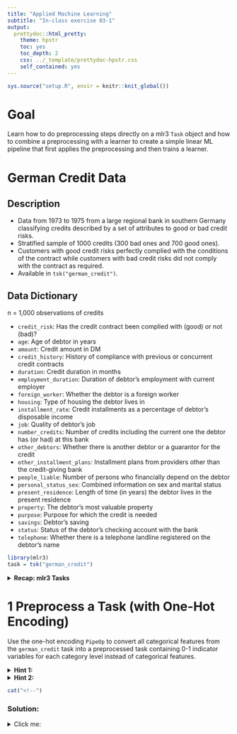 ```yaml
---
title: "Applied Machine Learning"
subtitle: "In-class exercise 03-1"
output:
  prettydoc::html_pretty:
    theme: hpstr
    toc: yes
    toc_depth: 2
    css: ../_template/prettydoc-hpstr.css
    self_contained: yes
---
```


```r
sys.source("setup.R", envir = knitr::knit_global())
```

# Goal

Learn how to do preprocessing steps directly on a mlr3 `Task` object and how to combine a preprocessing with a learner to create a simple linear ML pipeline that first applies the preprocessing and then trains a learner.

# German Credit Data

## Description

- Data from 1973 to 1975 from a large regional bank in southern Germany classifying credits described by a set of attributes to good or bad credit risks.
- Stratified sample of 1000 credits (300 bad ones and 700 good ones).
- Customers with good credit risks perfectly complied with the conditions of the contract while customers with bad credit risks did not comply with the contract as required.
- Available in `tsk("german_credit")`.

## Data Dictionary

n = 1,000 observations of credits

- `credit_risk`: Has the credit contract been complied with (good) or not (bad)?
- `age`: Age of debtor in years
- `amount`: Credit amount in DM
- `credit_history`: History of compliance with previous or concurrent credit contracts
- `duration`: Credit duration in months
- `employment_duration`: Duration of debtor's employment with current employer
- `foreign_worker`: Whether the debtor is a foreign worker
- `housing`: Type of housing the debtor lives in
- `installment_rate`: Credit installments as a percentage of debtor's disposable income
- `job`: Quality of debtor's job
- `number_credits`: Number of credits including the current one the debtor has (or had) at this bank
- `other_debtors`: Whether there is another debtor or a guarantor for the credit
- `other_installment_plans`: Installment plans from providers other than the credit-giving bank
- `people_liable`: Number of persons who financially depend on the debtor
- `personal_status_sex`: Combined information on sex and marital status
- `present_residence`: Length of time (in years) the debtor lives in the present residence
- `property`: The debtor's most valuable property
- `purpose`: Purpose for which the credit is needed
- `savings`: Debtor's saving
- `status`: Status of the debtor's checking account with the bank
- `telephone`: Whether there is a telephone landline registered on the debtor's name

```r
library(mlr3)
task = tsk("german_credit")
```

<details>
  <summary>**Recap: mlr3 Tasks**</summary> 

An `mlr3` `Task` encapsulates data with meta-information, such as the name of the target variable and the type of the learning problem (in our example this would be a **classification** task, where the target is a factor label with relatively few distinct values).

```r
task
```

We get a short summary of the task: It has 1000 observations and 21 columns of which 20 are features. 17 features are categorical (i.e., factors) and 3 features are integer.

By using the `$data()` method, we get access to the data (in the form of a `data.table`):

```r
str(task$data())
```

Note that a `mlr3` `Task` object comes with plenty of functionality in the form of fields, methods and active bindings, see `?Task`, e.g., to get a summary of all feature names, you can use:

```r
task$feature_names
```

To obtain information about the types of features of the task (similarly like in the data dictionary above), we can inspect the active binding fields of the task object (see, `?Task`):

```r
task$feature_types
```

</details>

# 1 Preprocess a Task (with One-Hot Encoding)

Use the one-hot encoding `PipeOp` to convert all categorical features from the `german_credit` task into a preprocessed task containing 0-1 indicator variables for each category level instead of categorical features.


<details>
  <summary>**Hint 1:**</summary>
  
  Load the `mlr3pipelines` package and get an overview of possible `PipeOp` that can be used for different preprocessing steps by printing `mlr_pipeops` or the first two columns of the corresponding table `as.data.table(mlr_pipeops)[,1:2]`. Look for a **factor encoding** and pass the corresponding `key` for factor encoding to the `po()` function (see also the help page `?PipeOpEncode`). Then, use the `$train()` method of the `PipeOp` object which expects a **list** containing the task to be converted as input and produces a **list** containing the converted task.

</details>

<details>
  <summary>**Hint 2:**</summary>
  
```r
library(mlr3pipelines)
# Create a PipeOp object that applies one-hot encoding
poe = po(...) 
# Apply a created PipeOp to e.g. preprocess an input
encoded_task = poe$train(input = ...)$output
str(...$data())
```

</details>

```r
cat("<!--")
```

### Solution:

<details>
<summary>Click me:</summary>

```r
library(mlr3pipelines)
poe = po("encode", method = "one-hot")
# Use the $help() method to open a help page of any PipeOp object
# poe$help()
encoded_task = poe$train(input = list(task))$output
str(encoded_task$data())
```

```r
cat("-->")
```


# 2 Create a Simple ML Pipeline (with One-Hot Encoding)

Some learners cannot handle categorical features such as the the `xgboost` learner (which gives an error message when applied to a task containing categorical features):

```r
library(mlr3verse)
lrnxg = lrn("classif.xgboost")
lrnxg$train(task)
lrnxg$predict(task)
```

Combine the `xgboost` learner with a preprocessing step that applies one-hot encoding to create a ML pipeline that first converts all categorical features to 0-1 indicator variables and then applies the `xgboost` learner.
Train the ML pipeline on the `german_credit` task and make predictions on the training data.

<details>
  <summary>**Hint 1:**</summary>
  You can create a `Graph` that combines a `PipeOp` object with a learner object (or further `PipeOp` objects) by concatenating them using the `%>>%` operator. The `Graph` contains all information of a sequential ML pipeline.
  Convert the `Graph` into a `GraphLearner` to be able to run the whole ML pipeline like a usual learner object with which we can train, predict, resample, and benchmark the `GraphLearner` as we have learned. See also the help page `?GraphLearner`.

</details>

<details>
  <summary>**Hint 2:**</summary>
  
```r
library(mlr3verse)
lrnxg = lrn("classif.xgboost")
poe = po(...)
graph = ...

glrn = as_learner(...) 
...$train(...)
...$predict(...)
```

</details>

```r
cat("<!--")
```

### Solution:

<details>
<summary>Click me:</summary>

```r
library(mlr3verse)
lrnxg = lrn("classif.xgboost")
poe = po("encode", method = "one-hot")
graph = poe %>>% lrnxg

glrn = as_learner(graph) # Alternative: glrn = GraphLearner$new(graph) 
glrn$train(task)
glrn$predict(task)
```

```r
cat("-->")
```


# 3 Feature Transformation for Decision Trees

The structure of a decision tree is insensitive to monotonic transformations of the features (and scaling is a monotonic transformation). 
This means that although the scaled features are different to non-scaled features, the decision tree will have the same structure (the values of the split points for numeric feature might be different as the numeric features will have a different scale, but the structure of the decision tree will stay the same).

## 3.1 Preprocessing
Use the `PipeOp` to scale all numeric features from the `german_credit` task and create a preprocessed task the scaled numeric features. Do this for standard scaling (i.e. normalization by centering and scaling) and for box-cox transformation. You can look up the corresponding keys by inspecting the table `as.data.table(mlr_pipeops)[,1:2]`. Create the preprocessed tasks `task_scaled` and `task_boxcox` and check the values of the numeric features. You may have to first install the `bestNormalize` package for the boxcox transformation.

<details>
  <summary>**Hint:**</summary>
  Proceed as in Exercise 1, but use `scale` and `boxcox` instead of `encode` as keys in the `po()` function. If installing the `bestNormalize` package does not work, you can also select a different scaling approach such as `scalemaxabs` or `scalerange`.
</details>

```r
cat("<!--")
```


### Solution:

<details>
<summary>Click me:</summary>

```r
library(mlr3pipelines)
pos = po("scale")
pobc = po("boxcox")

task_scaled = pos$train(list(task))$output
task_boxcox = pobc$train(list(task))$output

numfeat = task$feature_types$id[task$feature_types$type == "integer"]
task_scaled$data(cols = numfeat)
task_boxcox$data(cols = numfeat)
```

```r
cat("-->")
```

## 3.2 Visual Comparison
Create two ML pipelines, one that combines the `classif.rpart` learner with the standard scaling and another one that combines `classif.rpart` learner with the boxcox scaling. Then use the `classif.rpart` learner and the two ML pipelines on the `german_credit` task to fit 3 different decision trees (one trained on the raw task and the other two trained on the scaled and box-cox transformed task). Visualize the decision tree structure using the `rpart.plot` function from the `rpart.plot` package.


<details>
  <summary>**Hint:**</summary>
  Proceed as in Exercise 2 to create two `GraphLearner`s, one with `po("scale")` and the other one with `po("boxcox")`. Then, train the `classif.rpart` learner and the two `GraphLearner`s on the `german_credit` task. Apply the `rpart.plot` function to the trained model objects to compare the structure of the decision trees.
  Note: While for the `classif.rpart` learner, the model object is directly contained in the `$model` slot of the learner after training, the `$model` slot of the two `GraphLearners` is a list and you have to access the trained model via `$model$classif.rpart$model`.
</details>


```r
cat("<!--")
```


### Solution:

<details>
<summary>Click me:</summary>

The solution shows that the decision tree structure is exactly the same (although the split points of the numeric features such as `amount` and `duration` are different due to the transformed features):
```r
library(mlr3pipelines)
rp = lrn("classif.rpart")
rpscale = as_learner(pos %>>% rp)
rpboxcox = as_learner(pobc %>>% rp)

rp$train(task)
rpscale$train(task)
rpboxcox$train(task)

library(rpart.plot)
rpart.plot(rp$model)
rpart.plot(rpscale$model$classif.rpart$model)
rpart.plot(rpboxcox$model$classif.rpart$model)
```

```r
# Alternative solution using the transformed tasks:
rp = lrn("classif.rpart")

library(rpart.plot)
rp$train(task)
rpart.plot(rp$model)

rp$train(task_scaled)
rpart.plot(rp$model)

rp$train(task_boxcox)
rpart.plot(rp$model)
```

```r
cat("-->")
```

# 4 Benchmark k-NN and Decison Tree with Scaling and Box-Cox Transformation

In the previous exercise we saw that scaling does not affect a decision tree structure.
That is scaling numeric features of a decision tree will not have any (strong) effect on the performance.
However, for some learners, scaling numeric features is important, especially if they are based on computing distances such as the k-NN learner (because scaling will convert all numeric features into a comparable scale).

In this exercise we want to conduct a benchmark that illustrates these claims.
Consider the k-NN learner without scaling `lrn("classif.kknn", scale = FALSE)` and the decision tree `lrn("classif.rpart")`.
Combine these two learners once with `po("scale")` (for normalization, i.e., substracting the mean and dividing by the standard deviation) and once with `po("boxcox")` for box-cox transformation of the numeric features.
Then, setup a benchmark to compare their performance (including the non-scaled k-NN `lrn("classif.kknn", scale = FALSE)` and decision tree `lrn("classif.rpart")`) using 10-fold cross-validation.
In total, you will benchmark 6 learners, the 4 ML pipelines and the 2 learners. 
For reproducibility, use the seed `set.seed(2023)`.


<details>
  <summary>**Hint:**</summary>

```r
library(mlr3pipelines)

set.seed(2023)
lrns = list(
  lrn("classif.kknn", scale = FALSE),
  po("scale") %>>% ...,
  po("boxcox") %>>% ..,
  lrn("classif.rpart"),
  ... %>>% lrn(...),
  ... %>>% ...
)

design = benchmark_grid(...)
bmr = benchmark(...)
bmr$aggregate()
autoplot(bmr)
```

</details>


```r
cat("<!--")
```

### Solution:

<details>
<summary>Click me:</summary>

```r
library(mlr3pipelines)
pos = po("scale")
pobc = po("boxcox")

set.seed(2023)
lrns = list(
  lrn("classif.kknn", scale = FALSE),
  pos %>>% lrn("classif.kknn", scale = FALSE),
  pobc %>>% lrn("classif.kknn", scale = FALSE),
  lrn("classif.rpart"),
  pos %>>% lrn("classif.rpart"),
  pobc %>>% lrn("classif.rpart")
)

cv = rsmp("cv", folds = 10)
design = benchmark_grid(list(task), lrns, cv)
bmr = benchmark(design)
bmr$aggregate()
autoplot(bmr)
```

```r
cat("-->")
```


# Summary

We learned how to apply preprocessing steps such as factor encoding or scaling directly on a task. Furthermore, we have also seen how to create a `GraphLearner` which applies a ML pipeline on a task that first does all preprocessing steps defined in the `Graph` and then trains a learner on the preprocessed task.
We also saw that scaling is important for the k-NN learner but not for a decision tree as neither the decision tree structure nor the performance of the decision tree changes.
